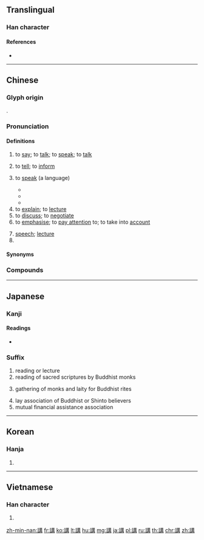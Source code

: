 {{character info/new}}
{{also|讲|説}}
==Translingual==

===Han character===
{{Han char|rn=149|rad=言|as=10|sn=17|four=05657|canj=YRTTB|ids=⿰言冓}}

====References====
* {{Han ref|kx=1175.240|dkj=35824|dj=1640.020|hdz=64004.020|uh=8B1B|ud=35611|bh=C1BF|bd=49599}}

----

==Chinese==
{{zh-forms|s=讲}}

===Glyph origin===
{{Han etym}}
{{Han compound|言|冓|c1=s|c2=p|t1=say|ls=psc}}.

===Pronunciation===
{{zh-pron
|m=jiǎng
|c=gong2
|h=pfs=kóng
|md=gōng
|mn=kóng/káng
|w=2kaan
|mc=y
|oc=y
|ma=y
|cat=v,n,cls
}}

====Definitions====
{{zh-hanzi}}

# {{lb|zh|obsolete|or|dialectal Mandarin|Cantonese|Hakka|Min|Wu|Xiang}} to [[say]]; to [[talk]]; to [[speak]]; to [[talk]]
#: {{zh-x|你 講 咩 呀？|What are you '''saying'''?|C}}
# to [[tell]]; to [[inform]]
#: {{zh-x|我 無 共 伊 講。|I didn't '''tell''' him.|MN}}
# to [[speak]] (a language)
#: {{zh-x|講 英語|to '''speak''' English}}
#* {{zh-x|他 會 講 英語，而且 講 得{de} 好。|He can '''speak''' English, and what's more he '''speaks''' it very well.}}
#* {{zh-x|我 唔識 講 廣東話{waa6-2}。|I don't '''speak''' Cantonese.|C-GZ}}
#* {{zh-x|儂 好 流利 個 講 英文 𠲎？|Can you '''speak''' English fluently?|SH}}
# to [[explain]]; to [[lecture]]
# to [[discuss]]; to [[negotiate]]
# to [[emphasise]]; to [[pay attention]] to; to take into [[account]]
#: {{zh-x|講 衛生|to '''pay attention to''' hygiene}}
# [[speech]]; [[lecture]]
# {{zh-classifier|[[lecture]]s}}

====Synonyms====
{{zh-dial|說}}

===Compounds===
{{zh-der|講唱文學|講道|講法|講稿|講古|講和|講話|講價|講價錢|講交情|講解|講究|講課|講禮貌|講理|講論|講面子|講明|講排場|講評|講情|講求|講人情|講師|講實際|講史|講授|講書|講述|講台|講壇|講堂|講題|講頭兒|講透|講妥|講衛生|講習|講敘|講學|講演|講義|講座|不講情理|不講究|不講道理|世講|串講|主講|亂講|五講四美|侍講|俗講|助講|口講指畫|宣講|對講|對講機|投戈講藝|明講|有講究|歪談亂講|沒講究|演講|演講比賽|直講|經筵講官|聽講|胡講|講信修睦|講倒|講口|講古論今|講席|講桌|講武|講殿|講盤兒|講盤子|講經|講經文|講經說法|講習會|講臺|講讀|講貫|講道理|起講|都講|開講|閑講|雞同鴨講|黑白講}}

{{zh-cat|Beginning}}

----

==Japanese==

===Kanji===
{{ja-kanji|grade=5|rs=言10}}

====Readings====
* {{ja-readings|goon=[[こう]] (kō)|kun=[[はかる]] (hakaru), [[はなしあう]] (hanashiau)|kanon=[[こう]] (kō)}}

===Suffix===
{{ja-pos|こう|suffix}}

# reading or lecture
# reading of sacred scriptures by Buddhist monks
#: {{ja-usex|法華 八講|ほっけ はっこう|reading of the eight scrolls of the Lotus Sutra}}
# gathering of monks and laity for Buddhist rites
#: {{ja-usex|涅槃 講|ねはん こう|rites on February 15, the death day of the Buddha}}
# lay association of Buddhist or Shinto believers
# mutual financial assistance association
#: {{ja-usex|いわゆる「ネズミ講」を運営したとして、無限連鎖講防止法違反の疑いが持たれています。|いわゆる 「ネズミ-こう」 を うんえい した として、 むげんれんさこう ぼうしほう いはん の うたがい がもたれています。|He is being held on suspicion of violating the Law on Prevention of Pyramid Schemes for operating a so-called "Mouse Mutual Assistance Association."}}

----

==Korean==

===Hanja===
{{ko-hanja|hangeul=강|eumhun=|mr=kang|y=kang}}

# {{defn|lang=ko|sort=言10}}

----

==Vietnamese==

===Han character===
{{vi-hantu|[[giảng]], [[nhãng]]|rs=言10}}

# {{defn|lang=vi|sort=言10}}

[[zh-min-nan:講]]
[[fr:講]]
[[ko:講]]
[[lt:講]]
[[hu:講]]
[[mg:講]]
[[ja:講]]
[[pl:講]]
[[ru:講]]
[[th:講]]
[[chr:講]]
[[zh:講]]